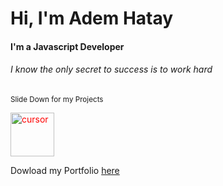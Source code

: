 # Hi, I'm Adem Hatay

#### I'm a Javascript Developer
###### I know the only secret to success is to work hard

<sub>Slide Down for my Projects</sub>

<img src="https://user-images.githubusercontent.com/66277966/192483484-978de7d3-e224-400c-bbaa-cd7053113fe6.png" alt="cursor" style="width:70px;color:red"/>

Dowload my Portfolio [here](https://ademhatay.com/Adem_Hatay_CV.pdf)
